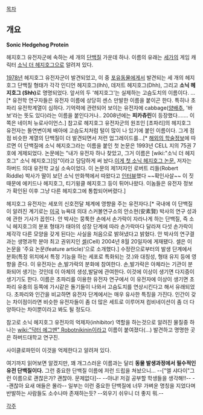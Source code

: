 [[목차]]

== 개요 ==
'''Sonic Hedgehog Protein'''

헤지호그 유전자군에 속하는 세 개의 [[단백질]] 가운데 하나. 이름의 유래는 [[세가]]의 게임 캐릭터 [[소닉 더 헤지호그]]으로 알려져 있다.

[[1978년]] 헤지호그 유전자군이 발견되었고, 이 중 [[포유동물]]에게서 발견되는 세 개의 헤지호그 단백질 형태가 각각 인디언 헤지호그(Ihh), 데저트 헤지호그(Dhh), 그리고 '''소닉 헤지호그 (Shh)'''로 명명되었다. 앞서의 두 '헤지호그'는 실제하는 고슴도치의 이름이다. ...[* 유전학 연구자들은 유전자 이름에 상당히 센스 만발한 이름을 붙이곤 한다. 특히나 초파리 유전학계열이 심하다. 기억력에 관련되어 보이는 유전자에 cabbage([[양배추]], '바보'라는 뜻도 있다)라는 이름을 붙인다거나.. 2008년에는 '''피카츄린'''이 등장했다……. 이쪽은 네이처 뉴로사이언스.] 참고로 헤지호그 유전자군의 원조인 [초파리]의 헤지호그 유전자는 돌연변이체 배아에 고슴도치처럼 털이 많이 나 있기에 붙인 이름이다. 그게 점점 비슷한 계열의 단백질이 더 발견되면서 저런 업그레이드를...[* [http://atlasgeneticsoncology.org/Genes/SHHID378.html 해외의 학술정보]에 따르면 이 단백질에 소닉 헤지호그라는 이름을 붙인 첫 논문은 1993년 CELL 지의 75권 7호에 게제되었다. 논문에는 "내가 유전자 하나 찾았고, 그거 이름은 [wiki:"소닉 더 헤지호그" 소닉 헤지호그]임"이라고 담담하게 써 놨다.[http://www.ncbi.nlm.nih.gov/pubmed/8269518 이게 첫 소닉 헤지호그 논문.] 저자는 하버드 의대 유전학 교실 소속이었다. 이 논문의 제1저자인 로버트 리들(Robert Riddle) 박사가 딸이 보던 소닉 만화책에서 따왔다고 [http://www.nytimes.com/1994/01/11/science/a-gene-named-sonic.html 인터뷰]했다 ~~확인사살~~  이 짓 때문에 에키드나 헤지호그, 티기윙클 헤지호그 등이 튀어나왔다. 이놈들은 유전자 정보가 확인된 이후 그냥 다른 헤지호그에 통합되어버렸다.]

헤지호그 유전자는 세포의 신호전달 체계에 영향을 주는 유전자다.[* 국내에 이 단백질이 알려진 계기로는 [[미국]] 뉴욕대 의대 스커볼연구소의 안소현(安素賢) 박사의 연구 성과에 관한 기사가 꼽힌다. 안 박사는 뭉툭한 손에서 손가락이 자라나게 하는 단백질, 즉 소닉 헤지호그의 분포 형태가 태아의 성장 단계에 따라 손가락마다 달라져 다섯 손가락이 제각각 다른 모양을 갖게 된다는 사실을 처음으로 밝혀냈다고 밝혔다. 안 박사의 연구결과는 생명과학 분야 최고 권위지인 [[셀]](Cell) 2004년 8월 20일자에 게재됐다. 셀은 이 논문을 '주요 논문(feature article)'으로 소개했다.] 수정란으로부터의 발생 단계에서 분화(특정 위치에서 특정  기능을 하는 세포로 특화되는 것.)와 대칭성, 형태 유지 등에 영향을 준다. 이 유전자는 손,발가락의 분화에 참여한다. 손,발가락은 아체라는 기관이 분화되어 생기는 것인데 이 아체의 생성,발달에 관여한다. 이것에 이상이 생기면 다지증이 생기기도 한다.
이름은 초파리를 이용한 유전자 연구에서 이 유전자에 이상이 생기면 초파리 유충의 등쪽에 가시같은 돌기들이 나와서 고슴도치를 연상시킨다고 해서 유래되었다. 초파리와 인간을 비교하면 유전자 단계에서는 매우 유사한 특징을 가진다. 인간이 갖는 차이점이라면 비슷한 유전자들이 좀 더 많은 세트로 이루어져 컴비네이션이 좀 더 다양하다는 차이뿐이라고 봐도 될 정도다. 

참고로 소닉 헤지호그 유전자의 억제자(inhibitor) 역할을 하는것으로 알려진 물질중 하나는 [[wiki:"닥터 에그맨" Robotnikinin]]이라고 이름이 붙여졌다(...) 발견하고 명명한 곳은 하버드대학교 연구진.

사이클로파민이 이것을 억제한다고 알려져 있다.

여기까지 읽어보면 알겠지만, 꽤 개그스러운 이름과는 달리 '''동물 발생과정에서 필수적인 유전 단백질이다.''' 그런 중요한 단백질 이름에 저런 드립을 쳐놨으니... --["엘 샤다이"그런 이름으로 괜찮은가? 괜찮아. 문제없다]-- --아냐! 저걸 공부할 학생들을 생각해!!-- --괜찮아 요새 애들은 몰라-- 일부는 이런 중요한 단백질에 너무 가벼운 명칭을 지었다며 반발하는 사람들도 소수나마 존재하는듯? --외우기 쉬우니 더 좋지 뭐.--
 
[[각주]]
